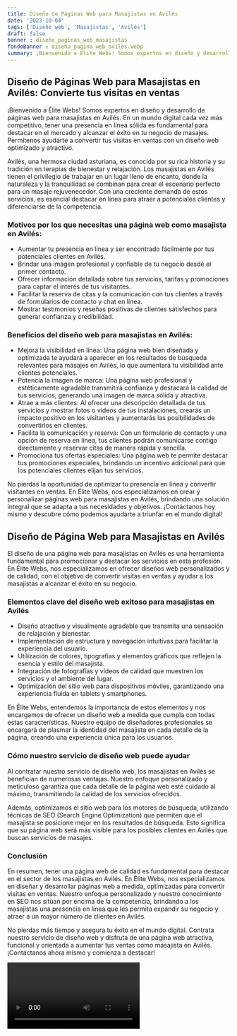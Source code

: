 ```yaml
---
title: Diseño de Páginas Web para Masajistas en Avilés
date: '2023-10-04'
tags: ['Diseño web', 'Masajistas', 'Avilés']
draft: false
banner : diseño_paginas_web_masajistas
fondoBanner : diseño_pagina_web_avilés.webp
summary: ¡Bienvenido a Élite Webs! Somos expertos en diseño y desarrollo de páginas web para masajistas en Avilés. En un mundo digital cada vez más competitivo, tener una presencia en línea sólida es fundamental para destacar en el mercado y alcanzar el éxito en tu negocio de masajes. Permítenos ayudarte a convertir tus visitas en ventas con un diseño web optimizado y atractivo.
---
```


## Diseño de Páginas Web para Masajistas en Avilés: Convierte tus visitas en ventas 

¡Bienvenido a Élite Webs! Somos expertos en diseño y desarrollo de páginas web para masajistas en Avilés. En un mundo digital cada vez más competitivo, tener una presencia en línea sólida es fundamental para destacar en el mercado y alcanzar el éxito en tu negocio de masajes. Permítenos ayudarte a convertir tus visitas en ventas con un diseño web optimizado y atractivo.

Avilés, una hermosa ciudad asturiana, es conocida por su rica historia y su tradición en terapias de bienestar y relajación. Los masajistas en Avilés tienen el privilegio de trabajar en un lugar lleno de encanto, donde la naturaleza y la tranquilidad se combinan para crear el escenario perfecto para un masaje rejuvenecedor. Con una creciente demanda de estos servicios, es esencial destacar en línea para atraer a potenciales clientes y diferenciarse de la competencia.

### Motivos por los que necesitas una página web como masajista en Avilés:

- Aumentar tu presencia en línea y ser encontrado fácilmente por tus potenciales clientes en Avilés.
- Brindar una imagen profesional y confiable de tu negocio desde el primer contacto.
- Ofrecer información detallada sobre tus servicios, tarifas y promociones para captar el interés de tus visitantes.
- Facilitar la reserva de citas y la comunicación con tus clientes a través de formularios de contacto y chat en línea.
- Mostrar testimonios y reseñas positivas de clientes satisfechos para generar confianza y credibilidad.

### Beneficios del diseño web para masajistas en Avilés:

- Mejora la visibilidad en línea: Una página web bien diseñada y optimizada te ayudará a aparecer en los resultados de búsqueda relevantes para masajes en Avilés, lo que aumentará tu visibilidad ante clientes potenciales.
- Potencia la imagen de marca: Una página web profesional y estéticamente agradable transmitirá confianza y destacará la calidad de tus servicios, generando una imagen de marca sólida y atractiva.
- Atrae a más clientes: Al ofrecer una descripción detallada de tus servicios y mostrar fotos o videos de tus instalaciones, crearás un impacto positivo en los visitantes y aumentarás las posibilidades de convertirlos en clientes.
- Facilita la comunicación y reserva: Con un formulario de contacto y una opción de reserva en línea, tus clientes podrán comunicarse contigo directamente y reservar citas de manera rápida y sencilla.
- Promociona tus ofertas especiales: Una página web te permite destacar tus promociones especiales, brindando un incentivo adicional para que los potenciales clientes elijan tus servicios.

No pierdas la oportunidad de optimizar tu presencia en línea y convertir visitantes en ventas. En Élite Webs, nos especializamos en crear y personalizar páginas web para masajistas en Avilés, brindando una solución integral que se adapta a tus necesidades y objetivos. ¡Contáctanos hoy mismo y descubre cómo podemos ayudarte a triunfar en el mundo digital!

<GifSeo />

<Cta />

## Diseño de Página Web para Masajistas en Avilés

El diseño de una página web para masajistas en Avilés es una herramienta fundamental para promocionar y destacar los servicios en esta profesión. En Élite Webs, nos especializamos en ofrecer diseños web personalizados y de calidad, con el objetivo de convertir visitas en ventas y ayudar a los masajistas a alcanzar el éxito en su negocio.

### Elementos clave del diseño web exitoso para masajistas en Avilés

- Diseño atractivo y visualmente agradable que transmita una sensación de relajación y bienestar.
- Implementación de estructura y navegación intuitivas para facilitar la experiencia del usuario.
- Utilización de colores, tipografías y elementos gráficos que reflejen la esencia y estilo del masajista.
- Integración de fotografías y vídeos de calidad que muestren los servicios y el ambiente del lugar.
- Optimización del sitio web para dispositivos móviles, garantizando una experiencia fluida en tablets y smartphones.

En Élite Webs, entendemos la importancia de estos elementos y nos encargamos de ofrecer un diseño web a medida que cumpla con todas estas características. Nuestro equipo de diseñadores profesionales se encargará de plasmar la identidad del masajista en cada detalle de la página, creando una experiencia única para los usuarios.

### Cómo nuestro servicio de diseño web puede ayudar

Al contratar nuestro servicio de diseño web, los masajistas en Avilés se benefician de numerosas ventajas. Nuestro enfoque personalizado y meticuloso garantiza que cada detalle de la página web esté cuidado al máximo, transmitiendo la calidad de los servicios ofrecidos.

Además, optimizamos el sitio web para los motores de búsqueda, utilizando técnicas de SEO (Search Engine Optimization) que permiten que el masajista se posicione mejor en los resultados de búsqueda. Esto significa que su página web será más visible para los posibles clientes en Avilés que buscan servicios de masajes.

### Conclusión

En resumen, tener una página web de calidad es fundamental para destacar en el sector de los masajistas en Avilés. En Élite Webs, nos especializamos en diseñar y desarrollar páginas web a medida, optimizadas para convertir visitas en ventas. Nuestro enfoque personalizado y nuestro conocimiento en SEO nos sitúan por encima de la competencia, brindando a los masajistas una presencia en línea que les permita expandir su negocio y atraer a un mayor número de clientes en Avilés.

No pierdas más tiempo y asegura tu éxito en el mundo digital. Contrata nuestro servicio de diseño web y disfruta de una página web atractiva, funcional y orientada a aumentar tus ventas como masajista en Avilés. ¡Contáctanos ahora mismo y comienza a destacar!

<Video />

<CtaBot job='Masajistas' city='Avilés'/>

<Gmaps query='Avilés+españa+maps' />